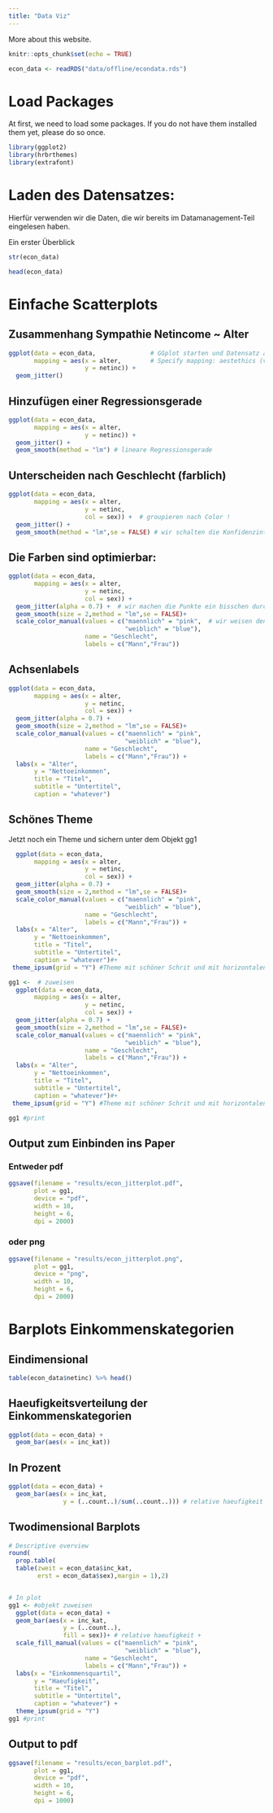 ```yaml
---
title: "Data Viz"
---
```


More about this website.

```r
knitr::opts_chunk$set(echo = TRUE)

econ_data <- readRDS("data/offline/econdata.rds")

```


# Load Packages

At first, we need to load some packages. If you do not have them installed them yet, please do so once.

```r
library(ggplot2)
library(hrbrthemes) 
library(extrafont)
```


# Laden des Datensatzes: 

Hierfür verwenden wir die Daten, die wir bereits im Datamanagement-Teil eingelesen haben. 


Ein erster Überblick
```r
str(econ_data)

head(econ_data)

```

# Einfache Scatterplots

## Zusammenhang Sympathie Netincome ~ Alter

```r
ggplot(data = econ_data,               # GGplot starten und Datensatz angeben
       mapping = aes(x = alter,        # Specify mapping: aestethics (variable stuff)
                     y = netinc)) +  
  geom_jitter()   
```

## Hinzufügen einer Regressionsgerade
```r
ggplot(data = econ_data,                          
       mapping = aes(x = alter,        
                     y = netinc)) +  
  geom_jitter() + 
  geom_smooth(method = "lm") # lineare Regressionsgerade

```



## Unterscheiden nach Geschlecht (farblich)

```r
ggplot(data = econ_data,                          
       mapping = aes(x = alter,        
                     y = netinc,
                     col = sex)) +  # groupieren nach Color !
  geom_jitter() + 
  geom_smooth(method = "lm",se = FALSE) # wir schalten die Konfidenzintervalle aus 
```


## Die Farben sind optimierbar: 
```r
ggplot(data = econ_data,                          
       mapping = aes(x = alter,        
                     y = netinc,
                     col = sex)) +  
  geom_jitter(alpha = 0.7) +  # wir machen die Punkte ein bisschen durchsichtig
  geom_smooth(size = 2,method = "lm",se = FALSE)+ 
  scale_color_manual(values = c("maennlich" = "pink",  # wir weisen den Parteien farben zu
                                "weiblich" = "blue"),
                     name = "Geschlecht",
                     labels = c("Mann","Frau"))

```


## Achsenlabels
```r
ggplot(data = econ_data,                          
       mapping = aes(x = alter,        
                     y = netinc,
                     col = sex)) +  
  geom_jitter(alpha = 0.7) +  
  geom_smooth(size = 2,method = "lm",se = FALSE)+ 
  scale_color_manual(values = c("maennlich" = "pink",  
                                "weiblich" = "blue"),
                     name = "Geschlecht",
                     labels = c("Mann","Frau")) + 
  labs(x = "Alter", 
       y = "Nettoeinkommen",
       title = "Titel",
       subtitle = "Untertitel",
       caption = "whatever")
```



## Schönes Theme
Jetzt noch ein Theme und sichern unter dem Objekt gg1
```r
  ggplot(data = econ_data,                          
       mapping = aes(x = alter,        
                     y = netinc,
                     col = sex)) +  
  geom_jitter(alpha = 0.7) +  
  geom_smooth(size = 2,method = "lm",se = FALSE)+ 
  scale_color_manual(values = c("maennlich" = "pink",  
                                "weiblich" = "blue"),
                     name = "Geschlecht",
                     labels = c("Mann","Frau")) + 
  labs(x = "Alter", 
       y = "Nettoeinkommen",
       title = "Titel",
       subtitle = "Untertitel",
       caption = "whatever")#+
 theme_ipsum(grid = "Y") #Theme mit schöner Schrit und mit horizontalen Grid-Linien

```

```r
gg1 <-  # zuweisen
  ggplot(data = econ_data,                          
       mapping = aes(x = alter,        
                     y = netinc,
                     col = sex)) +  
  geom_jitter(alpha = 0.7) +  
  geom_smooth(size = 2,method = "lm",se = FALSE)+ 
  scale_color_manual(values = c("maennlich" = "pink",  
                                "weiblich" = "blue"),
                     name = "Geschlecht",
                     labels = c("Mann","Frau")) + 
  labs(x = "Alter", 
       y = "Nettoeinkommen",
       title = "Titel",
       subtitle = "Untertitel",
       caption = "whatever")#+
 theme_ipsum(grid = "Y") #Theme mit schöner Schrit und mit horizontalen Grid-Linien

gg1 #print
```

## Output zum Einbinden ins Paper

### Entweder pdf
```r
ggsave(filename = "results/econ_jitterplot.pdf",
       plot = gg1,
       device = "pdf",
       width = 10,
       height = 6,
       dpi = 2000)
```


### oder png
```r
ggsave(filename = "results/econ_jitterplot.png",
       plot = gg1,
       device = "png",
       width = 10,
       height = 6,
       dpi = 2000)
```





#######################################################################

# Barplots Einkommenskategorien

## Eindimensional
```r
table(econ_data$netinc) %>% head()
```

## Haeufigkeitsverteilung der Einkommenskategorien
```r
ggplot(data = econ_data) + 
  geom_bar(aes(x = inc_kat))
```

               
## In Prozent
```r
ggplot(data = econ_data) + 
  geom_bar(aes(x = inc_kat,
               y = (..count..)/sum(..count..))) # relative haeufigkeit 

```




## Twodimensional Barplots  
```r

# Descriptive overview
round(
  prop.table(
  table(zweit = econ_data$inc_kat,
        erst = econ_data$sex),margin = 1),2)


# In plot
gg1 <- #objekt zuweisen
  ggplot(data = econ_data) + 
  geom_bar(aes(x = inc_kat,
               y = (..count..),
               fill = sex))+ # relative haeufigkeit + 
  scale_fill_manual(values = c("maennlich" = "pink",  
                                "weiblich" = "blue"),
                     name = "Geschlecht",
                     labels = c("Mann","Frau")) + 
  labs(x = "Einkommensquartil", 
       y = "Haeufigkeit",
       title = "Titel",
       subtitle = "Untertitel",
       caption = "whatever") + 
  theme_ipsum(grid = "Y")
gg1 #print
```

## Output to pdf
```r
ggsave(filename = "results/econ_barplot.pdf",
       plot = gg1,
       device = "pdf",
       width = 10,
       height = 6,
       dpi = 1000)
```
